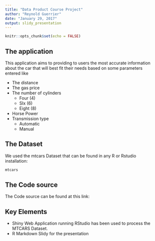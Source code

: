 ```yaml
---
title: "Data Product Course Project"
author: "Reynold Guerrier"
date: "January 29, 2017"
output: slidy_presentation
---
```


```r
knitr::opts_chunk$set(echo = FALSE)
```

## The application 

This application aims to providing to users the most accurate information about the car that will best fit their needs based on some parameters entered like 

* The distance
* The gas price
* The number of cylinders
    * Four (4)
    * SIx (6)
    * Eight (8)
* Horse Power 
* Transmission type 
    * Automatic
    * Manual



## The Dataset 

We used the mtcars Dataset that can be found in any R or Rstudio installation: 
```r

mtcars 
```


## The Code source 
The Code source can be found at this link:

## Key Elements
* Shiny Web Application running RStudio has been used to process the MTCARS Dataset.
* R Markdown Slidy for the presentation

